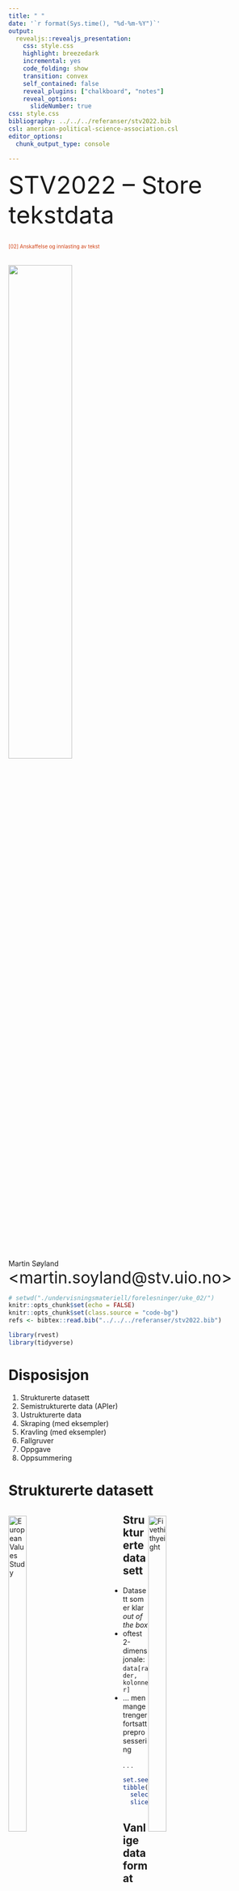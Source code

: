 ```yaml
---
title: " "
date: '`r format(Sys.time(), "%d-%m-%Y")`'
output:
  revealjs::revealjs_presentation:
    css: style.css
    highlight: breezedark
    incremental: yes
    code_folding: show
    transition: convex
    self_contained: false
    reveal_plugins: ["chalkboard", "notes"]
    reveal_options:
      slideNumber: true
css: style.css
bibliography: ../../../referanser/stv2022.bib
csl: american-political-science-association.csl
editor_options: 
  chunk_output_type: console

---
```




<font size=12>STV2022 -- Store tekstdata</font></br></br>
<p style='font-size:10;color:#D13F11'>[02] Anskaffelse og innlasting av tekst</p></br>
![](uio_logo.png){width=50%} 

Martin Søyland 
<font size=6>\<martin.soyland@stv.uio.no\></font></br>

```r
# setwd("./undervisningsmateriell/forelesninger/uke_02/")
knitr::opts_chunk$set(echo = FALSE)
knitr::opts_chunk$set(class.source = "code-bg")
refs <- bibtex::read.bib("../../../referanser/stv2022.bib")

library(rvest)
library(tidyverse)

```


# Disposisjon

1. Strukturerte datasett
2. Semistrukturerte data (APIer)
3. Ustrukturerte data
3. Skraping (med eksempler)
4. Kravling (med eksempler)
5. Fallgruver
5. Oppgave
6. Oppsummering


# Strukturerte datasett

<div class='left' style='float:left;width:45%'>
![European Values Study](./evs_crop.png){width=40%} </br>
![Varieties of Democracy](./vdem_crop.png){width=40%} </br>
![Stortingscrape](./ss_crop.png){width=40%} </br>
</div>

<div class='right' style='float:right;width:45%'>
![Fivethithyeight](./fte.png){width=40%} </br>
![Parlgov](./parlgov.png){width=40%} </br>
![Quality of Government](./qog_transp.png){width=40%} </br>
</div>

## Strukturerte datasett

- Datasett som er klar *out of the box*
- oftest 2-dimensjonale: `data[rader, kolonner]`
- ... men mange trenger fortsatt preprosessering

. . .

```r
set.seed(984984)
tibble(stortingscrape::cases$root) %>% 
  select(id, status, type, title_short) %>% 
  slice_sample(n = 5)

```

## {data-background="./file_formats.png" }

## Vanlige dataformat


| Format | Står for                   | R-funksjon                                    |
|:-------|:---------------------------|:----------------------------------------------|
| .csv   | Comma Separated Values     | `read.csv` // `readr::read_csv()`             |
| .txt   | Text                       | `readLines()` // `textreadr::read_document()` |
| .xlsx  | Excel                      | `readxl::read_xlsx()`                         |
| .html  | HyperText Markup Language  | `rvest::read:html()`                          |
| .xml   | Extensible Markup Language | `rvest::read:html()`                          |
| .json  | JavaScript Object Notation | `jsonlite::read_json()`                       |
| .dta   | Stata                      | `haven::read_dta()`                           |
| .sav   | SPSS                       | `haven::read_sav()`                           |
| ...    | Og tusen andre formater... | ...med egne R-pakker og funksjoner            |


# Semistrukturerte data (APIer)

Application Programming Interface:

. . .

![API](./api_negate.png){width=50%}

. . .

Mer i forelesning <p style='color:#5B28D4'>[05] Bruke API (Stortinget) (uke 38)</p>

---

[Tilfeldig side fra Statens vegvesen](https://psi.norge.no/los/ord/parkering-og-hvileplasser)

```txt
<?xml version="1.0" encoding="UTF-8"?>
  <rdf:RDF xmlns:rdf="http://www.w3.org/1999/02/22-rdf-syntax-ns#" xmlns:skos="http://www.w3.org/2004/02/skos/core#">
  <rdf:Description rdf:about="https://psi.norge.no/los/ord/parkering-og-hvileplasser">
  <rdf:type rdf:resource="http://www.w3.org/2004/02/skos/core#Concept"/>
    <skos:inScheme rdf:resource="https://psi.norge.no/los/ontologi/ord"/>
    <skos:prefLabel xml:lang="nn">Parkering</skos:prefLabel>
    <skos:prefLabel xml:lang="nb">Parkering og hvileplasser</skos:prefLabel>
    <skos:prefLabel xml:lang="en">Parking and rest area</skos:prefLabel>
    <skos:hiddenLabel xml:lang="nb">Avgiftsparkering</skos:hiddenLabel>
    <skos:hiddenLabel xml:lang="nn">Avgiftsparkering</skos:hiddenLabel>
    <skos:hiddenLabel xml:lang="nb">Innfartsparkering</skos:hiddenLabel>
    <skos:hiddenLabel xml:lang="nn">Innfartsparkering</skos:hiddenLabel>
    <skos:hiddenLabel xml:lang="nb">Parkeringsavgift</skos:hiddenLabel>
    <skos:hiddenLabel xml:lang="nn">Parkeringsavgift</skos:hiddenLabel>
    <skos:hiddenLabel xml:lang="nb">Parkeringsbot</skos:hiddenLabel>
    <skos:hiddenLabel xml:lang="nn">Parkeringsbot</skos:hiddenLabel>
    <skos:hiddenLabel xml:lang="nb">Parkeringsgebyr</skos:hiddenLabel>
    <skos:hiddenLabel xml:lang="nn">Parkeringsgebyr</skos:hiddenLabel>
    <skos:hiddenLabel xml:lang="nb">Parkeringskort</skos:hiddenLabel>
    <skos:hiddenLabel xml:lang="nn">Parkeringskort</skos:hiddenLabel>
    <skos:hiddenLabel xml:lang="nn">Parkeringsløyve</skos:hiddenLabel>
    <skos:hiddenLabel xml:lang="nb">Parkeringsløyve</skos:hiddenLabel>
    <skos:hiddenLabel xml:lang="nn">Parkeringsløyve</skos:hiddenLabel>
    <skos:hiddenLabel xml:lang="nb">Parkeringsplass</skos:hiddenLabel>
    <skos:hiddenLabel xml:lang="nn">Parkeringsplass</skos:hiddenLabel>
    <skos:hiddenLabel xml:lang="nb">Parkeringstillatelse</skos:hiddenLabel>
    <skos:hiddenLabel xml:lang="nn">Rasteplassar</skos:hiddenLabel>
    <skos:hiddenLabel xml:lang="nb">Rasteplasser</skos:hiddenLabel>
    <skos:hiddenLabel xml:lang="nb">Utfartsparkering</skos:hiddenLabel>
    <skos:hiddenLabel xml:lang="nn">Utfartsparkering</skos:hiddenLabel>
    <skos:note xml:lang="nn">Det skal vere eitt felles regelverk for all parkeringsverksemd. Regelverket skal syte for lik skilting og like reaksjonar ved brot på føresegnene. Det er også ei obligatorisk godkjenningsordning som gjeld både for kommunar, private parkeringsselskap og andre.</skos:note>
    <skos:note xml:lang="nb">Parkeringstillatelser, parkeringsgebyr, regelverk for gateparkering, parkering for forflytningshemmede, klage på parkeringsbot, betaling av parkeringsbot.</skos:note>
    <skos:broader rdf:resource="https://psi.norge.no/los/tema/mobilitetstilbud"/>
    <skos:broader rdf:resource="https://psi.norge.no/los/tema/veg-og-vegregulering"/>
    <skos:broader rdf:resource="https://psi.norge.no/los/tema/yrkestransport"/>
  </rdf:Description>
</rdf:RDF>
```


# Ustrukturerte data

</br> </br> 
![](meme-data-data-everywhere.png){width=55%}

## Skraping vs. kravling

<!-- - Skraping (*web scraping*) er spesifikk -->
<!--     - vi vet hva vi vil ha, og henter bare det -->
<!-- - Kravling (*web crawling*) er generell -->
<!--     - vi vet vi vil ha alt, men ikke nødvendigvis hva alt er -->

. . .

<div class='left' style='float:left;width:50%'>
![](scrape.png){width=80%}
</div>

. . .

<div class='right' style='float:right;width:50%'>
![](crawl.png){width=70%}
</div>


# Skraping

- Eksempelhypotese:

. . .

> Skandinaviske land blir nevnt oftere enn andre land i NOUer fra Utenriksdepartementet

1. Utvalg/univers: aller NOUer fra UD
2. Datakilde: [regjeringen.no](https://www.regjeringen.no/no/dokument/nou-ar/id1767/?ownerid=833)
3. ~~Fremgangsmåte 1: Laste ned alle 7 dokumentene manuelt~~
4. <font color="#ffa200">Fremgangsmåte 2: Lage en scraper som laster ned og strukturerer dokumentene</font>

## Steg 1: Finne data

- <a href="https://www.regjeringen.no/" target="_blank">Point and click på regjeringen.no</a>
- *Inspect*
- Finn *selector*
- Skriv kode og test med én link

---

```r

library(rvest)
library(stringr)

# rot-url for regjeringen.no
base_url <- "https://www.regjeringen.no/"

# Laster ned siden med alle NOUer fra UD (atm 7 stk)
str_c(base_url, "no/dokument/nou-ar/id1767/?ownerid=833") %>% 
  download.file(., destfile = "./scrape/base.html")

# Trekker ut linkene til hver NOU
nou_links <- read_html("./scrape/base.html") %>% 
  html_elements("h2 > a[data-hitid]") %>% 
  html_attr("href")

nou_links
```

## Steg 2: Laste ned forside for alle NOUer

- <a href="https://www.regjeringen.no/no/dokumenter/nou-2016-8/id2503028/" target="_blank">Bruk én lenke som testobjekt først</a>
- Når det virker: Lag en løkke som laster ned alle NOUene sin forside
- Hvis det krasjer på 1 eller flere sider, inspiser og fiks koden

---

```r

# Laster ned forsiden til hver NOU
for(i in nou_links){
  
  # Trekker ut dokument-id
  tmp_id <- str_extract(i, "id[0-9]+")
  
  # Laster ned forsiden til NOU i
  str_c(base_url, i) %>% 
    download.file(., destfile = str_c( "./scrape/nou_forside/", 
                                       tmp_id, 
                                       ".html"))
  
  # Legger til litt tilfeldig søvn
  Sys.sleep(2 + abs(rnorm(1, 0)))
  
  # Printer en beskjed til console om at i nå er ferdig
  message(str_c(
    "Ferdig med: ",
    tmp_id,
    "\n"
  ))
  
}

```

---

```r
list.files("./scrape/nou_forside/")

nou_forsider <- lapply(
  list.files("./scrape/nou_forside/", full.names = TRUE), 
  read_html
)

nou_forsider[[1]]

```

## Steg 3: Laste ned `.pdf` for alle NOUene

- Se på forsiden til én NOU og identifiser nedlastingsknappen
- *Inspect* -> *Copy selector* -> Rediger og test
- Skriv kode for å trekke ut lenkene
- Last ned `.pdf`-filene

---

```r
nou_pdf_links <- lapply(nou_forsider, function(x){
  
  tmp_content_link <- x %>% 
    html_elements("a[title]") %>% 
    html_attr("href")
  
  tmp_content_link[which(str_detect(tmp_content_link, "\\.pdf$"))]
  
}) %>% unlist()

nou_pdf_links

```

---

```r
# Laster ned pdf til hver NOU
for(i in nou_pdf_links){
  
  # Trekker ut dokument-id
  tmp_id <- str_extract(i, "nou(.*?)\\.pdf$")
  
  # Laster ned forsiden til NOU i
  str_c(base_url, i) %>% 
    download.file(., destfile = str_c("./scrape/nou_pdf/", 
                                      tmp_id))
  # Legger til litt tilfeldig søvn
  Sys.sleep(2 + abs(rnorm(1, 0)))
  
  # Printer en beskjed til console om at i nå er ferdig
  message(str_c(
    "Ferdig med: ",
    tmp_id,
    "\n"
  ))
  
}

list.files("./scrape/nou_pdf/")
```

```r
list.files("./scrape/nou_pdf/")
```

## Steg 4: Laste inn `.pdf`-filene

- Her bruker vi `textreadr::read_pdf()`

. . .

```r
library(textreadr)

nou_pdfer <-  list.files("./scrape/nou_pdf/", full.names = TRUE)

nou_tekst <- lapply(nou_pdfer, function(x){
  
  read_pdf(x) %>% tibble()
  
})

nou_tekst[[1]] %>% 
  head(., 4)
```

## Steg 5: Konvertere til `.txt`

```r

lapply(1:length(nou_tekst), function(x){
  
  tmp_tekst <- nou_tekst[[x]] %>% 
    summarize(tekst = str_c(text, collapse = " "))
  
  txt_file_out <- nou_pdfer[x] %>% 
    str_extract("nou[0-9]+(.*?)\\.pdf") %>% 
    str_remove("\\.pdf")
  
  writeLines(tmp_tekst$tekst,
             str_c("./scrape/nou_txt/", 
                   txt_file_out,
                   ".txt"))
  
})
```

## Steg 6: Neste forelesning ...

... men husk hypotesen:

> Skandinaviske land blir nevnt oftere enn andre land i NOUer fra Utenriksdepartementet

---

```r
library(tidytext)

# Hentet fra: https://no.wikipedia.org/wiki/Liste_over_land_etter_areal
countries <- rvest::read_html("./scrape/countries.html") %>% 
  html_elements("table") %>% 
  html_table() %>%
  bind_rows() %>% 
  pull(Land) %>% 
  tolower()


txt_filer <- list.files("./scrape/nou_txt/", full.names = TRUE)

nouer <- lapply(txt_filer, function(x){
  readLines(x) %>% 
    str_c(collapse = " ")
})

nou_data <- tibble(id = str_extract(txt_filer, "nou[0-9]+(.*?)pdf[as]"),
                   tekst = unlist(nouer)) %>% 
  unnest_tokens(token, tekst) %>% 
  filter(token %in% countries) %>% 
  filter(token %in% c("norge", "man") == FALSE) %>% 
  filter(str_detect(token, "^eu$") == FALSE) %>% 
  count(token)

library(ggwordcloud)
skandinavia <- c("danmark",
                 "sverige",
                 "færøyene",
                 "finland",
                 "island")

nou_data$skandinavia <- ifelse(nou_data$token %in% skandinavia, "ja", "nei")

nou_data %>% 
  ggplot(., aes(label = token, 
                size = n,
                color = skandinavia)) +
  geom_text_wordcloud_area()+
  scale_size_area(max_size = 40) +
  scale_color_manual(values = c("red", "darkcyan")) +
  ggdark::dark_theme_void()


```

---

OBS!

```r
(lm(n ~ skandinavia, data = nou_data)) %>% 
  stargazer::stargazer(., 
                       type = "html",
                       keep.stat = c("n", "adj.rsq"),
                       covariate.labels = c("Skand. land (nei)",
                                            "Konstantledd"))
```


# Kravling


<div class='left' style='float:left;width:50%'>
![Edderkopp](./edderkopp.gif){width=70%}
</div>

. . .

<div class='right' style='float:right;width:50%'>
- La oss kravle litt rundt på [Virksomme ord](http://virksommeord.no)
- Dette vil ta lang tid! Husk å teste først
- Se på "Taler -- kronologisk"
- Gå inn på en tale og legg merke til linken `/tale/xxxx/`
- Setter kravleren til å bare lagre disse
</div>



---

Ca. 4 timer kjøretid
```r

# Laster inn pakke for kravling
library(Rcrawler)


Rcrawler("http://virksommeord.no/", # Nettsiden vi skal kravle
         DIR = "./crawl",           # mappen vi lagrer filene i
         no_cores = 4,              # kjerner for å prosessere data
         dataUrlfilter = "/tale/",  # subset filter for kravling
         RequestsDelay = 2 + abs(rnorm(1)))


```



---

```r
virkord_filer <- list.files("./crawl/virksommeord.no-101413", 
                            full.names = TRUE)

head(virkord_filer)
length(virkord_filer)

```

---

### Kravlingens etterarbeid

```r

virkord_html <- lapply(virkord_filer, rvest::read_html)


virkord_data <- lapply(1:length(virkord_html), function(x){
  
  message(x)
  
  tmp_tekst <- virkord_html[[x]] %>% 
    html_elements("div[class='document'] > p") %>% 
    html_text()
  
  if(identical(character(), tmp_tekst)){
    tmp_tekst <- virkord_html[[x]] %>% 
      html_elements("tr[valign='top']") %>% 
      html_text()
  }
  
  if(identical(character(), tmp_tekst)){
    tmp_tekst <- virkord_html[[x]] %>% 
      html_elements("div[class='document'] > h3") %>% 
      html_text() %>% 
      str_split(., "\\n") %>% 
      unlist()
  }
  
  tmp_forfatter <- virkord_html[[x]] %>% 
    html_elements("div[class='tale-header'] > ul[class='byline'] > li > a") %>% 
    html_text() %>% 
    str_replace_all(., "\\s+", " ") %>% 
    .[1]
  
  tmp_forfatter_link <- virkord_html[[x]] %>% 
    html_elements("div[class='tale-header'] > ul[class='byline'] > li > a") %>% 
    html_attr("href") %>% 
    .[which(str_detect(., "person"))]
  
  tmp_tittel <- virkord_html[[x]] %>% 
    html_elements("div[class='tale-header'] > h1") %>% 
    html_text() %>% 
    str_replace_all(., "\\s+", " ")
  
  tmp_data <- tibble(
    tittel = tmp_tittel,
    forfatter = tmp_forfatter,
    forfatter_link = tmp_forfatter_link,
    avsnitt = 1:length(tmp_tekst),
    tekst = tmp_tekst
  )
  
  return(tmp_data)
})

virkord <- bind_rows(virkord_data)


# save(virkord, file = "./crawl/virksommeord.rda")
```

```r
load("./crawl/virksommeord.rda")
```

---

```r
virkord %>% sample_n(6)
```

# Fallgruver

</br></br>

![Fallguys](./fallguys.gif){width=80%}

## Front-end vs. back-end

- [Regjeringensarkiv](https://www.regjeringen.no/no/om-regjeringa/tidligere-regjeringer-og-historie/sok-i-regjeringer-siden-1814/id2578015/)
    - regjeringen.no har ikke åpen API
    - men har en back-end API som henter data for oss som gjør siden lesbar
- Se på *Network* i *Inspect*
    - data henter [.json-fil](https://www.regjeringen.no/api/RegjeringDataApi/GetRegjeringer?language=no&term=&period=&page=1) back-end
    - merk: `"Page":1`, `"Hits":20`, `"TotalHits":71`, osv


## Overlaste serveren (timeout){data-background="./504_negate.png"}


## Ikke lagre

- Alltid lagre lokalt!
    - slipper å hente samme side flere ganger
    - stabilitet -- nettsider endrer seg

## robots.txt

- `robots.txt` eksisterer på de fleste nettsider
    - beskriver hva som er lov og ikke lov å skrape

. . .

```r
download.file("https://vg.no/robots.txt", destfile = "./scrape/vg_robots.txt")

readLines("./scrape/vg_robots.txt")

```

